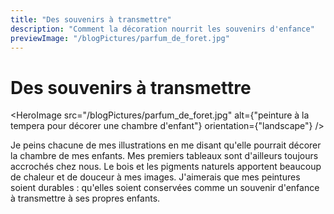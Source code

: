 ```yaml
---
title: "Des souvenirs à transmettre"
description: "Comment la décoration nourrit les souvenirs d'enfance"
previewImage: "/blogPictures/parfum_de_foret.jpg"
---
```


# Des souvenirs à transmettre

<HeroImage
  src="/blogPictures/parfum_de_foret.jpg"
  alt={"peinture à la tempera pour décorer une chambre d'enfant"}
  orientation={"landscape"}
/>

Je peins chacune de mes illustrations en me disant qu'elle pourrait décorer la chambre de mes enfants. Mes premiers tableaux sont d'ailleurs toujours accrochés chez nous. Le bois et les pigments naturels apportent beaucoup de chaleur et de douceur à mes images. J'aimerais que mes peintures soient durables : qu'elles soient conservées comme un souvenir d'enfance à transmettre à ses propres enfants.

